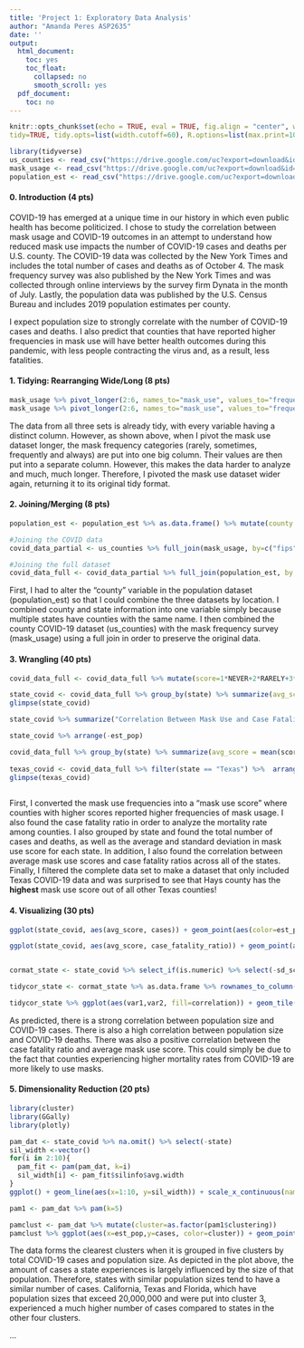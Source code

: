 ```yaml
---
title: 'Project 1: Exploratory Data Analysis'
author: "Amanda Peres ASP2635"
date: ''
output:
  html_document:
    toc: yes
    toc_float:
      collapsed: no
      smooth_scroll: yes
  pdf_document:
    toc: no
---
```


```r
knitr::opts_chunk$set(echo = TRUE, eval = TRUE, fig.align = "center", warning = F, message = F,
tidy=TRUE, tidy.opts=list(width.cutoff=60), R.options=list(max.print=100))
```

``` R
library(tidyverse)
us_counties <- read_csv("https://drive.google.com/uc?export=download&id=1klZ0xS5kgalMXxS0NMSw1JYZRNQfI9cW")
mask_usage <- read_csv("https://drive.google.com/uc?export=download&id=1PUvfxr4U5AxP03mfKYWnsogLtuPmtk0Q")
population_est <- read_csv("https://drive.google.com/uc?export=download&id=1aNqKCqw_JfTtsTw03MC8qK4L2TSvP5rm")

```

#### 0. Introduction (4  pts)

COVID-19 has emerged at a unique time in our history in which even public health has become politicized. I chose to study the correlation between mask usage and COVID-19 outcomes in an attempt to understand how reduced mask use impacts the number of COVID-19 cases and deaths per U.S. county. The COVID-19 data was collected by the New York Times and includes the total number of cases and deaths as of October 4. The mask frequency survey was also published by the New York Times and was collected through online interviews by the survey firm Dynata in the month of July. Lastly, the population data was published by the U.S. Census Bureau and includes 2019 population estimates per county. 

I expect population size to strongly correlate with the number of COVID-19 cases and deaths. I also predict that counties that have reported higher frequencies in mask use will have better health outcomes during this pandemic, with less people contracting the virus and, as a result,  less fatalities.

#### 1. Tidying: Rearranging Wide/Long (8 pts)

``` R
mask_usage %>% pivot_longer(2:6, names_to="mask_use", values_to="frequency")
mask_usage %>% pivot_longer(2:6, names_to="mask_use", values_to="frequency") %>% pivot_wider(names_from="mask_use", values_from="frequency")

```

The data from all three sets is already tidy, with every variable having a distinct column. However, as shown above, when I pivot the mask use dataset longer, the mask frequency categories (rarely, sometimes, frequently and always) are put into one big column. Their values are then put into a separate column. However, this makes the data harder to analyze and much, much longer. Therefore, I pivoted the mask use dataset wider again, returning it to its original tidy format. 
    
#### 2. Joining/Merging (8 pts)

``` R
population_est <- population_est %>% as.data.frame() %>% mutate(county = str_replace(county, ".", "")) %>% mutate(county = str_replace(county, "County", "")) %>% separate(county, into=c("county", "state"), sep=" , ") %>% unite (county, state, col="location")

#Joining the COVID data 
covid_data_partial <- us_counties %>% full_join(mask_usage, by=c("fips"="COUNTYFP")) %>% select(-1) %>% unite (county, state, col="location")

#Joining the full dataset
covid_data_full <- covid_data_partial %>% full_join(population_est, by = "location") %>% select(-(5:8))
```
First, I had to alter the "county" variable in the population dataset (population_est) so that I could combine the three datasets by location. I combined county and state information into one variable simply because multiple states have counties with the same name. 
I then combined the county COVID-19 dataset (us_counties) with the mask frequency survey (mask_usage) using a full join in order to preserve the original data. 

#### 3. Wrangling (40 pts)


``` R
covid_data_full <- covid_data_full %>% mutate(score=1*NEVER+2*RARELY+3*SOMETIMES+4*FREQUENTLY+5*ALWAYS) %>% select(-c("NEVER", "RARELY", "SOMETIMES", "FREQUENTLY", "ALWAYS")) %>% separate(location, into=c("county", "state"), sep="_") %>% select(-fips) %>% mutate(case_fatality_ratio = ((deaths)/(cases)))

state_covid <- covid_data_full %>% group_by(state) %>% summarize(avg_score = mean(score), sd_score = sd(score), est_pop = sum(est_pop), cases = (sum(cases)), deaths = (sum(deaths)), case_fatality_ratio = (sum(deaths)/ sum(cases))) 
glimpse(state_covid)

state_covid %>% summarize("Correlation Between Mask Use and Case Fatality Ratio" = cor(avg_score, case_fatality_ratio))

state_covid %>% arrange(-est_pop)

covid_data_full %>% group_by(state) %>% summarize(avg_score = mean(score), sd_score = sd(score), est_pop = sum(est_pop), cases_per_capita = (sum(cases)/100000), deaths_per_capita = (sum(deaths)/100000)) %>% glimpse
                            
texas_covid <- covid_data_full %>% filter(state == "Texas") %>%  arrange(-score)
glimpse(texas_covid)
                    
```
First, I converted the mask use frequencies into a "mask use score" where counties with higher scores reported higher frequencies of mask usage. I also found the case fatality ratio in order to analyze the mortality rate among counties. I also grouped by state and found the total number of cases and deaths, as well as the average and standard deviation in mask use score for each state. In addition, I also found the correlation between average mask use scores and case fatality ratios across all of the states. Finally, I filtered the complete data set to make a dataset that only included Texas COVID-19 data and was surprised to see that Hays county has the **highest** mask use score out of all other Texas counties!

#### 4. Visualizing (30 pts)
   
``` R
ggplot(state_covid, aes(avg_score, cases)) + geom_point(aes(color=est_pop)) + scale_color_gradient(low="yellow", high="red") + ggtitle("COVID-19 Cases and Average Mask Use Scores Among U.S. States")+ xlab("Average Mask Use Score") + ylab("COVID-19 Cases") + theme_minimal() + scale_x_continuous(lim=c(3,5))

ggplot(state_covid, aes(avg_score, case_fatality_ratio)) + geom_point(aes(color=est_pop)) + scale_color_gradient(low="grey", high="purple") + scale_fill_discrete(name="Estimated\nPopulation")+ ggtitle("Percent of Fatal COVID-19 Cases and Average Mask Use Scores\nAmong U.S. States")+ xlab("Average Mask Use Score") + ylab("Percent of COVID-19 Cases\nThat Are Fatal") + theme_minimal() + scale_y_continuous (labels=scales::percent)


cormat_state <- state_covid %>% select_if(is.numeric) %>% select(-sd_score) %>% cor(use="pair")

tidycor_state <- cormat_state %>% as.data.frame %>% rownames_to_column("var1") %>% pivot_longer(-1, names_to="var2", values_to="correlation")

tidycor_state %>% ggplot(aes(var1,var2, fill=correlation)) + geom_tile() + scale_fill_gradient2(low="white",high="red")+geom_text(aes(label=round(correlation,2)), color="black", size=4) 
``` 
As predicted, there is a strong correlation between population size and COVID-19 cases. There is also a high correlation between population size and COVID-19 deaths. There was also a positive correlation between the case fatality ratio and average mask use score. This could simply be due to the fact that counties experiencing higher mortality rates from COVID-19 are more likely to use masks. 

#### 5. Dimensionality Reduction (20 pts) 


``` R
library(cluster)
library(GGally)
library(plotly)

pam_dat <- state_covid %>% na.omit() %>% select(-state)
sil_width <-vector()
for(i in 2:10){
  pam_fit <- pam(pam_dat, k=i)
  sil_width[i] <- pam_fit$silinfo$avg.width
}
ggplot() + geom_line(aes(x=1:10, y=sil_width)) + scale_x_continuous(name="k", breaks=1:10)

pam1 <- pam_dat %>% pam(k=5)

pamclust <- pam_dat %>% mutate(cluster=as.factor(pam1$clustering))
pamclust %>% ggplot(aes(x=est_pop,y=cases, color=cluster)) + geom_point() + xlab("Population Size") + ylab("Total COVID-19 Cases")
```
The data forms the clearest clusters when it is grouped in five clusters by total COVID-19 cases and population size. As depicted in the plot above, the amount of cases a state experiences is largely influenced by the size of that population. Therefore, states with similar population sizes tend to have a similar number of cases. California, Texas and Florida, which have population sizes that exceed 20,000,000 and were put into cluster 3, experienced a much higher number of cases compared to states in the other four clusters. 

...





